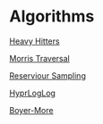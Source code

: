 
= Algorithms =

[[Heavy Hitters]]

[[Morris Traversal]]

[[Reserviour Sampling]]

[[HyprLogLog]]


[[Boyer-More]]

